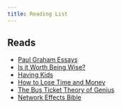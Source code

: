 ```yaml
---
title: Reading List
---
```


## Reads

- [Paul Graham Essays](https://paulgraham.com/articles.html)
- [Is it Worth Being Wise?](https://paulgraham.com/wisdom.html)
- [Having Kids](https://paulgraham.com/kids.html)
- [How to Lose Time and Money](https://paulgraham.com/selfindulgence.html)
- [The Bus Ticket Theory of Genius](https://paulgraham.com/genius.html)
- [Network Effects Bible](https://www.nfx.com/post/network-effects-bible)
